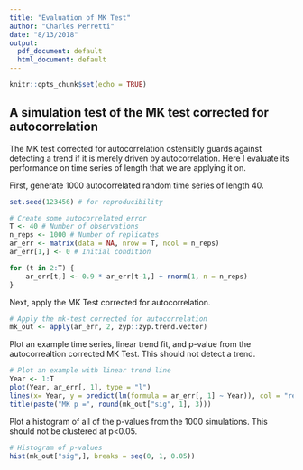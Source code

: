 ```yaml
---
title: "Evaluation of MK Test"
author: "Charles Perretti"
date: "8/13/2018"
output:
  pdf_document: default
  html_document: default
---
```


```r
knitr::opts_chunk$set(echo = TRUE)
```

## A simulation test of the MK test corrected for autocorrelation

The MK test corrected for autocorrelation ostensibly guards against detecting a trend if it is merely driven by autocorrelation. Here I evaluate its performance on time series of length that we are applying it on.

First, generate 1000 autocorrelated random time series of length 40.
```r
set.seed(123456) # for reproducibility

# Create some autocorrelated error
T <- 40 # Number of observations
n_reps <- 1000 # Number of replicates
ar_err <- matrix(data = NA, nrow = T, ncol = n_reps)
ar_err[1,] <- 0 # Initial condition

for (t in 2:T) {
    ar_err[t,] <- 0.9 * ar_err[t-1,] + rnorm(1, n = n_reps)
}
```


Next, apply the MK Test corrected for autocorrelation.
```r
# Apply the mk-test corrected for autocorrelation
mk_out <- apply(ar_err, 2, zyp::zyp.trend.vector)
```

Plot an example time series, linear trend fit, and p-value from the autocorrealtion corrected MK Test. This should not detect a trend.
```r
# Plot an example with linear trend line
Year <- 1:T
plot(Year, ar_err[, 1], type = "l")
lines(x= Year, y = predict(lm(formula = ar_err[, 1] ~ Year)), col = "red")
title(paste("MK p =", round(mk_out["sig", 1], 3)))
```

Plot a histogram of all of the p-values from the 1000 simulations. This should not be clustered at p<0.05.
```r
# Histogram of p-values
hist(mk_out["sig",], breaks = seq(0, 1, 0.05))
```


